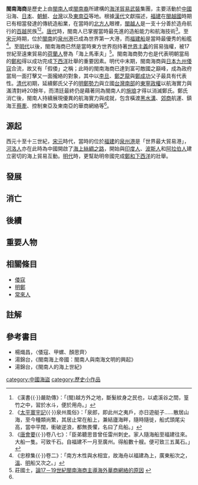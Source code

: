 {{expand|time=2014-02-10}}
'''閩南海商'''是歷史上由[[閩南人|閩南人]]或[[閩南裔|閩南裔]]所建構的[[海洋|海洋]][[貿易|貿易]][[武裝|武裝]]集團，主要活動於[[中國|中國]]沿海、[[日本|日本]]、[[朝鮮|朝鮮]]、[[台灣|台灣]]以及[[東南亞|東南亞]]等地。根據[[漢代|漢代]]文獻描述，[[福建|福建]]在[[閩越國|閩越國]]時期已有相當發達的傳統造船業，在當時的[[北方人|北方人]]眼裡，[[閩越人|閩越人]]是一支十分善於造舟航行的[[百越|百越]]民族<ref>《漢書{{·}}嚴助傳》：「(閩)越方外之地，斷髮紋身之民也，以處溪谷之間，篁竹之中，習於水斗，便於用舟。」</ref><ref>《[[太平寰宇記|太平寰宇記]]{{·}}泉州風俗》：「泉郎，即此州之夷戶，亦日遊艇子……散居山海，至今種類尚繁，其居止常在船上，兼結廬海畔，隨時隨徙，船式頭尾尖高，當中平闊，衝破逆浪，都無畏懼，名曰了烏船。」</ref>。[[唐代|唐代]]時，閩南人已掌握當時最先進的造船能力和航海技術<ref name="唐會要87">《[[唐會要|唐會要]]{{·}}卷八七》：「臣弟聽思昔曾任雷州刺史。家人隨海船至福建往來。大船一隻。可致千石。自福建不一月至廣州。得船數十艘。便可致三五萬石。」</ref>。至[[宋代|宋]][[元代|元]]時期，位於[[閩南|閩南]]的[[泉州港|泉州港]]已成為世界第一大港，而[[福建船|福建船]]是當時最優秀的船艦<ref>《忠穆集{{·}}卷二》：「南方木性與水相宜，故海舟以福建為上，廣東船次之，[[溫州|溫]]、[[明州|明]]船又次之。」</ref>。至[[明代|明代]]以後，閩南海商已然是當時東方世界抱持著[[世界主義|世界主義]]的貿易強權，被17世紀至遠東貿易的[[荷蘭人|荷蘭人]]譽為「海上馬車夫」<ref name="莊國土">莊國土，[https://hkmastudies.jnu.edu.cn/frontend/web/upload/file/20170710/20170710133215_97964.pdf 論17－19世紀閩南海商主導海外華商網絡的原因] {{Wayback|url=https://hkmastudies.jnu.edu.cn/frontend/web/upload/file/20170710/20170710133215_97964.pdf |date=20191206163125 }}</ref>。閩南海商勢力也是代表明朝當局的[[鄭和|鄭和]]得以成功完成[[鄭和下西洋|下西洋]]壯舉的重要因素。明代中末期，閩南海商與[[日本|日本]][[九州_(日本)|九州]][[倭寇|倭寇]]合流，故又有「假倭」之稱；此時的閩南海商已達到富可敵國之巔峰，成為政府當局一面打擊又一面攏絡的對象，其中以[[李旦_(海盜)|李旦]]、[[鄭芝龍|鄭芝龍]]與[[鄭成功|鄭成功]]父子最具有代表性。[[清代|清代]]初期，延續鄭氏父子的[[明鄭|明鄭勢力]]與立國[[台灣南部|台灣南部]]的[[明鄭時期|東寧政權]]以航海實力與滿清對峙20餘年，而清廷最終仍是藉著同為閩南人的[[施琅|施琅]]才得以消滅鄭氏。鄭氏消亡後，閩南人持續展現優異的航海實力與成就，包含橫渡[[台灣海峽|黑水溝]]、[[郊商|郊商]]航運、鎮海王[[蔡牽|蔡牽]]、控制東亞及東南亞的華商網絡等<ref name="莊國土"/>。

== 源起 ==
西元十至十三世紀，[[宋朝|宋]][[元朝|元]]時代，當時的位於[[福建|福建]]的[[泉州港|泉州港]]是「世界最大貿易港」，[[河洛人|河洛人]]亦在此時為中國開啟了[[海上絲綢之路|海上絲綢之路]]，開始與[[印度人|印度人]]、[[波斯人|波斯人]]和[[阿拉伯人|阿拉伯人]]建立密切的海上貿易互動。[[明代|明代]]時，更幫助明帝國完成[[鄭和下西洋|鄭和下西洋]]的壯舉。

== 發展 ==

== 消亡 ==

== 後續 ==

== 重要人物 ==

== 相關條目 ==
* [[倭寇|倭寇]]
* [[明鄭|明鄭]]
* [[常來人|常來人]]

== 註解 ==
{{reflist|2}}

== 參考書目 ==
* 楊熾昌，〈倭寇、甲螺、顏思齊〉
* 湯錦台，《閩南海上帝國：閩南人與南海文明的興起》
* 湯錦台，《閩南人的海上世紀》
[[category:中國海盜|category:中國海盜]]
[[category:歷史小作品|category:歷史小作品]]